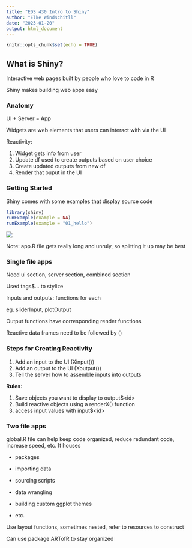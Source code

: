```yaml
---
title: "EDS 430 Intro to Shiny"
author: "Elke Windschitll"
date: "2023-01-20"
output: html_document
---
```


```r
knitr::opts_chunk$set(echo = TRUE)
```

## What is Shiny?

Interactive web pages built by people who love to code in R

Shiny makes building web apps easy

### Anatomy

UI + Server = App

Widgets are web elements that users can interact with via the UI

Reactivity:

1.  Widget gets info from user
2.  Update df used to create outputs based on user choice
3.  Create updated outputs from new df
4.  Render that ouput in the UI

### Getting Started

Shiny comes with some examples that display source code

```r
library(shiny)
runExample(example = NA)
runExample(example = "01_hello")
```

![](images/Screen%20Shot%202023-01-20%20at%209.34.58%20AM.png)

Note: app.R file gets really long and unruly, so splitting it up may be best

### Single file apps

Need ui section, server section, combined section

Used tags\$... to stylize

Inputs and outputs: functions for each

eg. sliderInput, plotOutput

Output functions have corresponding render functions

Reactive data frames need to be followed by ()

### Steps for Creating Reactivity

1.  Add an input to the UI (Xinput())
2.  Add an output to the UI (Xoutput())
3.  Tell the server how to assemble inputs into outputs

**Rules:**

1.  Save objects you want to display to output\$\<id\>
2.  Build reactive objects using a renderX() function
3.  access input values with input\$\<id\>

### Two file apps

global.R file can help keep code organized, reduce redundant code, increase speed, etc. It houses

-   packages

-   importing data

-   sourcing scripts

-   data wrangling

-   building custom ggplot themes

-   etc.

Use layout functions, sometimes nested, refer to resources to construct

Can use package ARTofR to stay organized
